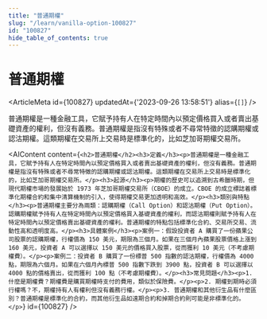 ```yaml
---
title: "普通期權"
slug: "/learn/vanilla-option-100827"
id: "100827"
hide_table_of_contents: true
---
```



# 普通期權

<ArticleMeta id={100827} updatedAt={'2023-09-26 13:58:51'} alias={`[]`} />
<div className='border-solid border-b border-t-0 my-4 border-[var(--ifm-color-gray-300)]' />

普通期權是一種金融工具，它賦予持有人在特定時間內以預定價格買入或者賣出基礎資產的權利，但沒有義務。普通期權是指沒有特殊或者不尋常特徵的認購期權或認沽期權。這類期權在交易所上交易時是標準化的，比如芝加哥期權交易所。

<AIContent content={`<h2>普通期權</h2><h3>定義</h3><p>普通期權是一種金融工具，它賦予持有人在特定時間內以預定價格買入或者賣出基礎資產的權利，但沒有義務。普通期權是指沒有特殊或者不尋常特徵的認購期權或認沽期權。這類期權在交易所上交易時是標準化的，比如芝加哥期權交易所。</p><h3>起源</h3><p>期權的歷史可以追溯到古希臘時期，但現代期權市場的發展始於 1973 年芝加哥期權交易所（CBOE）的成立。CBOE 的成立標誌着標準化期權合約和集中清算機制的引入，使得期權交易更加透明和高效。</p><h3>類別與特點</h3><p>普通期權主要分為兩類：認購期權（Call Option）和認沽期權（Put Option）。認購期權賦予持有人在特定時間內以預定價格買入基礎資產的權利，而認沽期權則賦予持有人在特定時間內以預定價格賣出基礎資產的權利。普通期權的特點包括標準化合約、交易所交易、流動性高和透明度高。</p><h3>具體案例</h3><p>案例一：假設投資者 A 購買了一份蘋果公司股票的認購期權，行權價為 150 美元，期限為三個月。如果在三個月內蘋果股票價格上漲到 160 美元，投資者 A 可以選擇以 150 美元的價格買入股票，從而獲利 10 美元（不考慮期權費）。</p><p>案例二：投資者 B 購買了一份標普 500 指數的認沽期權，行權價為 4000 點，期限為六個月。如果在六個月內標普 500 指數下跌到 3900 點，投資者 B 可以選擇以 4000 點的價格賣出，從而獲利 100 點（不考慮期權費）。</p><h3>常見問題</h3><p>1. 什麼是期權費？期權費是購買期權時支付的費用，類似於保險費。</p><p>2. 期權到期時必須行權嗎？不，期權持有人有權利但沒有義務行權。</p><p>3. 普通期權和其他衍生品有什麼區別？普通期權是標準化的合約，而其他衍生品如遠期合約和掉期合約則可能是非標準化的。</p>`} id={100827} />
